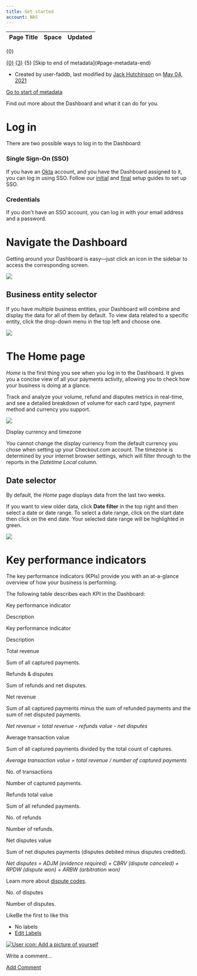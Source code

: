 ```yaml
---
title: Get started
account: NAS
---
```


<table class="aui"> <thead> <tr class="header"> <th class="search-result-title">Page Title</th> <th class="search-result-space">Space</th> <th class="search-result-date">Updated</th> </tr> </thead> </table> <p class="search-result-count">{0}</p> <tr class="search-result"> <td class="search-result-title"><a href="{1}" class="content-type-{2}"><span>{0}</span></a></td> <td class="search-result-space"><a class="space" href="/display/{4}/" title="{3}">{3}</a></td> <td class="search-result-date"><span class="date" title="{6}">{5}</span></td> </tr> [Skip to end of metadata](#page-metadata-end)

*   Created by user-faddb, last modified by [Jack Hutchinson](    /display/~jack.hutchinson
    ) on [May 04, 2021](/pages/diffpagesbyversion.action?pageId=8488049&selectedPageVersions=15&selectedPageVersions=16 "Show changes")

[Go to start of metadata](#page-metadata-start)

Find out more about the Dashboard and what it can do for you.

Log in
======

There are two possible ways to log in to the Dashboard:

### Single Sign-On (SSO)

If you have an [Okta](https://www.okta.com/products/single-sign-on/) account, and you have the Dashboard assigned to it, you can log in using SSO. Follow our [initial](/four/dashboard/get-started/initial-client-okta-setup) and [final](/four/dashboard/get-started/final-client-okta-setup-and-testing) setup guides to set up SSO.

### Credentials

If you don't have an SSO account, you can log in with your email address and a password.

  

Navigate the Dashboard
======================

Getting around your Dashboard is easy—just click an icon in the sidebar to access the corresponding screen.

![](/download/attachments/8488049/dashboard-icons.png?version=1&modificationDate=1607444070833&api=v2)

Business entity selector
------------------------

If you have multiple business entities, your Dashboard will combine and display the data for all of them by default. To view data related to a specific entity, click the drop-down menu in the top left and choose one.

![](/download/attachments/8488049/business-entity-selector.png?version=1&modificationDate=1607444033073&api=v2)

The Home page
=============

_Home_ is the first thing you see when you log in to the Dashboard. It gives you a concise view of all your payments activity, allowing you to check how your business is doing at a glance.  

Track and analyze your volume, refund and disputes metrics in real-time, and see a detailed breakdown of volume for each card type, payment method and currency you support.

![](/download/attachments/8488049/dashboard-homepage.png?version=1&modificationDate=1607444015947&api=v2)  

Display currency and timezone

You cannot change the display currency from the default currency you chose when setting up your Checkout.com account. The timezone is determined by your internet browser settings, which will filter through to the reports in the _Datetime Local_ column.

Date selector
-------------

By default, the _Home_ page displays data from the last two weeks.

If you want to view older data, click **Date filter** in the top right and then select a date or date range. To select a date range, click on the start date then click on the end date. Your selected date range will be highlighted in green.

![](/download/attachments/8488049/home_date_filter.png?version=1&modificationDate=1598006350188&api=v2)

Key performance indicators
==========================

The key performance indicators (KPIs) provide you with an at-a-glance overview of how your business is performing.

The following table describes each KPI in the Dashboard:

Key performance indicator

Description

Key performance indicator

Description

Total revenue

Sum of all captured payments.

Refunds & disputes

Sum of refunds and net disputes.

Net revenue

Sum of all captured payments minus the sum of refunded payments and the sum of net disputed payments.

_Net revenue = total revenue - refunds value - net disputes_

Average transaction value

Sum of all captured payments divided by the total count of captures.

_Average transaction value = total revenue / number of captured payments_

No. of transactions

Number of captured payments.

Refunds total value

Sum of all refunded payments.

No. of refunds

Number of refunds.

Net disputes value

Sum of net disputes payments (disputes debited minus disputes credited).

_Net disputes = ADJM (evidence required) + CBRV (dispute canceled) + RPDW (dispute won) + ARBW (arbitration won)_

Learn more about [dispute codes](/display/DOCS/Chargeback+codes).

No. of disputes

Number of disputes.

LikeBe the first to like this

*   No labels
*   [Edit Labels](# "Edit Labels (Type 'l')")

[![User icon: Add a picture of yourself](/s/en_GB/7901/abf7b35644d5a5d1d7e4b0969a83e8eb2b569fb5/_/images/icons/profilepics/add_profile_pic.svg)](/users/profile/editmyprofilepicture.action)

Write a comment…

[Add Comment](/display/x/Get+started?showComments=true&showCommentArea=true#addcomment)
